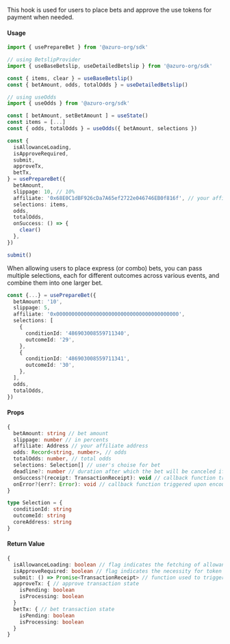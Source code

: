 
This hook is used for users to place bets and approve the use tokens for payment when needed.

#### Usage

```ts
import { usePrepareBet } from '@azuro-org/sdk'

// using BetslipProvider
import { useBaseBetslip, useDetailedBetslip } from '@azuro-org/sdk'

const { items, clear } = useBaseBetslip()
const { betAmount, odds, totalOdds } = useDetailedBetslip()

// using useOdds
import { useOdds } from '@azuro-org/sdk'

const [ betAmount, setBetAmount ] = useState()
const items = [...]
const { odds, totalOdds } = useOdds({ betAmount, selections })

const {
  isAllowanceLoading,
  isApproveRequired,
  submit,
  approveTx,
  betTx,
} = usePrepareBet({
  betAmount,
  slippage: 10, // 10%
  affiliate: '0x68E0C1dBF926cDa7A65ef2722e046746EB0f816f', // your affiliate address
  selections: items,
  odds,
  totalOdds,
  onSuccess: () => {
    clear()
  },
})

submit()
```

<Callout type="info">
When allowing users to place express (or combo) bets, you can pass multiple selections, each for different outcomes across various events, and combine them into one larger bet.

```ts
const {...} = usePrepareBet({
  betAmount: '10',
  slippage: 5,
  affiliate: '0x0000000000000000000000000000000000000000',
  selections: [
    {
      conditionId: '486903008559711340',
      outcomeId: '29',
    },
    {
      conditionId: '486903008559711341',
      outcomeId: '30',
    },  
  ],
  odds,
  totalOdds,
})
```
</Callout>

#### Props

```ts
{
  betAmount: string // bet amount
  slippage: number // in percents
  affiliate: Address // your affiliate address
  odds: Record<string, number>, // odds
  totalOdds: number, // total odds
  selections: Selection[] // user's choise for bet
  deadline?: number // duration after which the bet will be canceled if it does not get included in a block
  onSuccess?(receipt: TransactionReceipt): void // callback function triggered after a successful bet
  onError?(err?: Error): void // callback function triggered upon encountering an error
}
```

```ts
type Selection = {
  conditionId: string
  outcomeId: string
  coreAddress: string
}
```

#### Return Value

```ts
{
  isAllowanceLoading: boolean // flag indicates the fetching of allowance
  isApproveRequired: boolean // flag indicates the necessity for token spending approval
  submit: () => Promise<TransactionReceipt> // function used to trigger the bet action or token spending approval
  approveTx: { // approve transaction state
    isPending: boolean
    isProcessing: boolean
  }
  betTx: { // bet transaction state
    isPending: boolean
    isProcessing: boolean
  }
}
```
